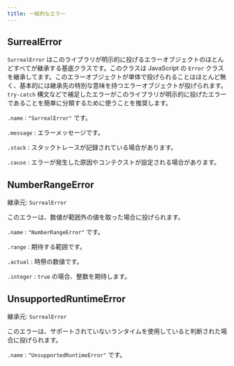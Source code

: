 ```yaml
---
title: 一般的なエラー
---
```


## SurrealError

`SurrealError` はこのライブラリが明示的に投げるエラーオブジェクトのほとんどすべてが継承する基底クラスです。このクラスは JavaScript の `Error` クラスを継承してます。このエラーオブジェクトが単体で投げられることはほとんど無く、基本的には継承先の特別な意味を持つエラーオブジェクトが投げられます。`try-catch` 構文などで補足したエラーがこのライブラリが明示的に投げたエラーであることを簡単に分類するために使うことを推奨します。

`.name`
:   `"SurrealError"` です。

`.message`
:   エラーメッセージです。

`.stack`
:   スタックトレースが記録されている場合があります。

`.cause`
:   エラーが発生した原因やコンテクストが設定される場合があります。

## NumberRangeError

継承元: `SurrealError`

このエラーは、数値が範囲外の値を取った場合に投げられます。

`.name`
:   `"NumberRangeError"` です。

`.range`
:   期待する範囲です。

`.actual`
:   時祭の数値です。

`.integer`
:   `true` の場合、整数を期待します。

## UnsupportedRuntimeError

継承元: `SurrealError`

このエラーは、サポートされていないランタイムを使用していると判断された場合に投げられます。

`.name`
:   `"UnsupportedRuntimeError"` です。
